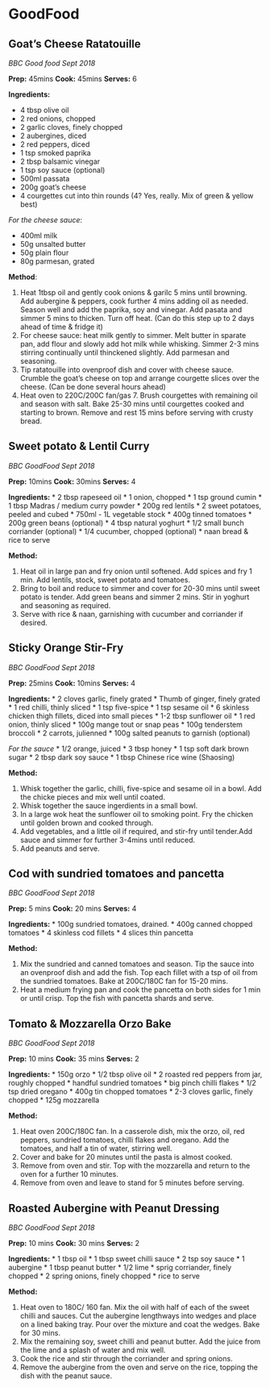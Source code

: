 # GoodFood

## Goat's Cheese Ratatouille 
_BBC Good food Sept 2018_ 

__Prep:__ 45mins    __Cook:__ 45mins     __Serves:__ 6 

__Ingredients:__

 * 4 tbsp olive oil
 * 2 red onions, chopped
 * 2 garlic cloves, finely chopped
 * 2 aubergines, diced
 * 2 red peppers, diced 
 * 1 tsp smoked paprika 
 * 2 tbsp balsamic vinegar 
 * 1 tsp soy sauce (optional)
 * 500ml passata 
 * 200g goat's cheese
 * 4 courgettes cut into thin rounds (4? Yes, really. Mix of green & yellow best) 
 
 _For the cheese sauce_:
 
 * 400ml milk 
 * 50g unsalted butter 
 * 50g plain flour 
 * 80g parmesan, grated 
 
__Method__: 

 1. Heat 1tbsp oil and gently cook onions & garilc 5 mins until browning. Add aubergine & peppers, cook further 4 mins adding oil as needed. Season well and add the paprika, soy and vinegar. Add pasata and simmer 5 mins to thicken. Turn off heat. (Can do this step up to 2 days ahead of time & fridge it)
 2. For cheese sauce: heat milk gently to simmer. Melt butter in sparate pan, add flour and slowly add hot milk while whisking. Simmer 2-3 mins stirring continually until thinckened slightly. Add parmesan and seasoning. 
 3. Tip ratatouille into ovenproof dish and cover with cheese sauce. Crumble the goat's cheese on top and arrange courgette slices over the cheese. (Can be done several hours ahead) 
 4. Heat oven to 220C/200C fan/gas 7. Brush courgettes with remaining oil and season with salt. Bake 25-30 mins until courgettes cooked and starting to brown. Remove and rest 15 mins before serving with crusty bread. 
 
## Sweet potato & Lentil Curry
_BBC GoodFood Sept 2018_ 

__Prep:__ 10mins    __Cook:__ 30mins     __Serves:__ 4 

__Ingredients:__
 * 2 tbsp rapeseed oil 
 * 1 onion, chopped 
 * 1 tsp ground cumin 
 * 1 tbsp Madras / medium curry powder 
 * 200g red lentils
 * 2 sweet potatoes, peeled and cubed
 * 750ml - 1L vegetable stock 
 * 400g tinned tomatoes
 * 200g green beans (optional)
 * 4 tbsp natural yoghurt 
 * 1/2 small bunch corriander (optional)
 * 1/4 cucumber, chopped (optional) 
 * naan bread & rice to serve 
 
__Method:__ 

 1) Heat oil in large pan and fry onion until softened. Add spices and fry 1 min. Add lentils, stock, sweet potato and tomatoes.
 2) Bring to boil and reduce to simmer and cover for 20-30 mins until sweet potato is tender. Add green beans and simmer 2 mins. Stir in yoghurt and seasoning as required. 
 3) Serve with rice & naan, garnishing with cucumber and corriander if desired. 


## Sticky Orange Stir-Fry
_BBC GoodFood Sept 2018_ 

__Prep:__ 25mins    __Cook:__ 10mins     __Serves:__ 4

__Ingredients:__
 * 2 cloves garlic, finely grated
 * Thumb of ginger, finely grated
 * 1 red chilli, thinly sliced
 * 1 tsp five-spice
 * 1 tsp sesame oil 
 * 6 skinless chicken thigh fillets, diced into small pieces
 * 1-2 tbsp sunflower oil
 * 1 red onion, thinly sliced 
 * 100g mange tout or snap peas
 * 100g tenderstem broccoli 
 * 2 carrots, julienned 
 * 100g salted peanuts to garnish (optional)
 
 _For the sauce_
 * 1/2 orange, juiced
 * 3 tbsp honey
 * 1 tsp soft dark brown sugar
 * 2 tbsp dark soy sauce 
 * 1 tbsp Chinese rice wine (Shaosing)

__Method:__ 

1. Whisk together the garlic, chilli, five-spice and sesame oil in a bowl. Add the chicke pieces and mix well until coated.
2. Whisk together the sauce ingerdients in a small bowl.
3. In a large wok heat the sunflower oil to smoking point. Fry the chicken until golden brown and cooked through. 
4. Add vegetables, and a little oil if required, and stir-fry until tender.Add sauce and simmer for further 3-4mins until reduced. 
5. Add peanuts and serve.  


## Cod with sundried tomatoes and pancetta 
_BBC GoodFood Sept 2018_ 

__Prep:__ 5 mins    __Cook:__ 20 mins     __Serves:__ 4 

__Ingredients:__
 * 100g sundried tomatoes, drained. 
 * 400g canned chopped tomatoes
 * 4 skinless cod fillets
 * 4 slices thin pancetta
 
__Method:__ 

 1. Mix the sundried and canned tomatoes and season. Tip the sauce into an ovenproof dish and add the fish. Top each fillet with a tsp of oil from the sundried tomatoes.  Bake at 200C/180C fan for 15-20 mins.
 2. Heat a medium frying pan and cook the pancetta on both sides for 1 min or until crisp. Top the fish with pancetta shards and serve. 


## Tomato & Mozzarella Orzo Bake 
_BBC GoodFood Sept 2018_ 

__Prep:__ 10 mins    __Cook:__ 35 mins     __Serves:__ 2 

__Ingredients:__
 * 150g orzo
 * 1/2 tbsp olive oil 
 * 2 roasted red peppers from jar, roughly chopped
 * handful sundried tomatoes
 * big pinch chilli flakes 
 * 1/2 tsp dried oregano 
 * 400g tin chopped tomatoes
 * 2-3 cloves garlic, finely chopped
 * 125g mozzarella
 
__Method:__ 

 1. Heat oven 200C/180C fan. In a casserole dish, mix the orzo, oil, red peppers, sundried tomatoes, chilli flakes and oregano. Add the tomatoes, and half a tin of water, stirring well.
 2. Cover and bake for 20 minutes until the pasta is almost cooked. 
 3. Remove from oven and stir. Top with the mozzarella and return to the oven for a further 10 minutes. 
 4. Remove from oven and leave to stand for 5 minutes before serving.  

## Roasted Aubergine with Peanut Dressing
_BBC GoodFood Sept 2018_ 

__Prep:__ 10 mins    __Cook:__ 30 mins     __Serves:__ 2 

__Ingredients:__
 * 1 tbsp oil 
 * 1 tbsp sweet chilli sauce 
 * 2 tsp soy sauce
 * 1 aubergine
 * 1 tbsp peanut butter
 * 1/2 lime 
 * sprig corriander, finely chopped
 * 2 spring onions, finely chopped
 * rice to serve
 
__Method:__ 

 1. Heat oven to 180C/ 160 fan. Mix the oil with half of each of the sweet chilli and sauces. Cut the aubergine lengthways into wedges and place on a lined baking tray. Pour over the mixture and coat the wedges. Bake for 30 mins.
 2. Mix the remaining soy, sweet chilli and peanut butter. Add the juice from the lime and a splash of water and mix well. 
 3. Cook the rice and stir through the corriander and spring onions. 
 4. Remove the aubergine from the oven and serve on the rice, topping the dish with the peanut sauce.
  

